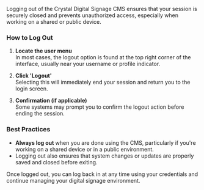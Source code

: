 Logging out of the Crystal Digital Signage CMS ensures that your session is securely closed and prevents unauthorized access, especially when working on a shared or public device.

### How to Log Out

1. **Locate the user menu**  
   In most cases, the logout option is found at the top right corner of the interface, usually near your username or profile indicator.

2. **Click 'Logout'**  
   Selecting this will immediately end your session and return you to the login screen.

3. **Confirmation (if applicable)**  
   Some systems may prompt you to confirm the logout action before ending the session.

### Best Practices

- **Always log out** when you are done using the CMS, particularly if you're working on a shared device or in a public environment.
- Logging out also ensures that system changes or updates are properly saved and closed before exiting.

Once logged out, you can log back in at any time using your credentials and continue managing your digital signage environment.
